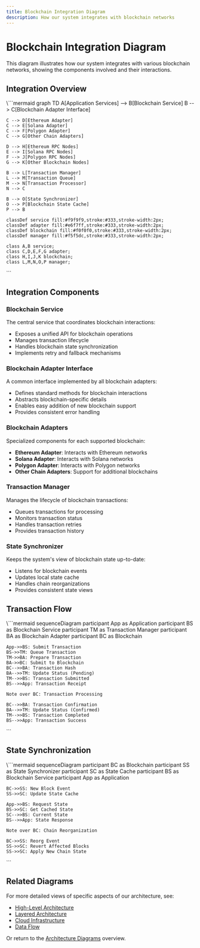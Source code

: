 ```yaml
---
title: Blockchain Integration Diagram
description: How our system integrates with blockchain networks
---
```



# Blockchain Integration Diagram

<ContentBlock>
  This diagram illustrates how our system integrates with various blockchain networks, showing the components involved and their interactions.
</ContentBlock>

<SectionAnchor id="integration-overview" />

## Integration Overview

<DiagramBlock title="Blockchain Integration Architecture">
  \```mermaid
  graph TD
    A[Application Services] --> B[Blockchain Service]
    B --> C[Blockchain Adapter Interface]
    
    C --> D[Ethereum Adapter]
    C --> E[Solana Adapter]
    C --> F[Polygon Adapter]
    C --> G[Other Chain Adapters]
    
    D --> H[Ethereum RPC Nodes]
    E --> I[Solana RPC Nodes]
    F --> J[Polygon RPC Nodes]
    G --> K[Other Blockchain Nodes]
    
    B --> L[Transaction Manager]
    L --> M[Transaction Queue]
    M --> N[Transaction Processor]
    N --> C
    
    B --> O[State Synchronizer]
    O --> P[Blockchain State Cache]
    P --> B
    
    classDef service fill:#f9f9f9,stroke:#333,stroke-width:2px;
    classDef adapter fill:#e6f7ff,stroke:#333,stroke-width:2px;
    classDef blockchain fill:#f0f0f0,stroke:#333,stroke-width:2px;
    classDef manager fill:#f5f5dc,stroke:#333,stroke-width:2px;
    
    class A,B service;
    class C,D,E,F,G adapter;
    class H,I,J,K blockchain;
    class L,M,N,O,P manager;
  \```
</DiagramBlock>

<SectionAnchor id="integration-components" />

## Integration Components

### Blockchain Service

The central service that coordinates blockchain interactions:

- Exposes a unified API for blockchain operations
- Manages transaction lifecycle
- Handles blockchain state synchronization
- Implements retry and fallback mechanisms

### Blockchain Adapter Interface

A common interface implemented by all blockchain adapters:

- Defines standard methods for blockchain interactions
- Abstracts blockchain-specific details
- Enables easy addition of new blockchain support
- Provides consistent error handling

### Blockchain Adapters

Specialized components for each supported blockchain:

- **Ethereum Adapter**: Interacts with Ethereum networks
- **Solana Adapter**: Interacts with Solana networks
- **Polygon Adapter**: Interacts with Polygon networks
- **Other Chain Adapters**: Support for additional blockchains

### Transaction Manager

Manages the lifecycle of blockchain transactions:

- Queues transactions for processing
- Monitors transaction status
- Handles transaction retries
- Provides transaction history

### State Synchronizer

Keeps the system's view of blockchain state up-to-date:

- Listens for blockchain events
- Updates local state cache
- Handles chain reorganizations
- Provides consistent state views

<SectionAnchor id="transaction-flow" />

## Transaction Flow

<DiagramBlock title="Blockchain Transaction Flow">
  \```mermaid
  sequenceDiagram
    participant App as Application
    participant BS as Blockchain Service
    participant TM as Transaction Manager
    participant BA as Blockchain Adapter
    participant BC as Blockchain
    
    App->>BS: Submit Transaction
    BS->>TM: Queue Transaction
    TM->>BA: Prepare Transaction
    BA->>BC: Submit to Blockchain
    BC-->>BA: Transaction Hash
    BA-->>TM: Update Status (Pending)
    TM-->>BS: Transaction Submitted
    BS-->>App: Transaction Receipt
    
    Note over BC: Transaction Processing
    
    BC-->>BA: Transaction Confirmation
    BA-->>TM: Update Status (Confirmed)
    TM-->>BS: Transaction Completed
    BS-->>App: Transaction Success
  \```
</DiagramBlock>

<SectionAnchor id="state-synchronization" />

## State Synchronization

<DiagramBlock title="Blockchain State Synchronization">
  \```mermaid
  sequenceDiagram
    participant BC as Blockchain
    participant SS as State Synchronizer
    participant SC as State Cache
    participant BS as Blockchain Service
    participant App as Application
    
    BC->>SS: New Block Event
    SS->>SC: Update State Cache
    
    App->>BS: Request State
    BS->>SC: Get Cached State
    SC-->>BS: Current State
    BS-->>App: State Response
    
    Note over BC: Chain Reorganization
    
    BC->>SS: Reorg Event
    SS->>SC: Revert Affected Blocks
    SS->>SC: Apply New Chain State
  \```
</DiagramBlock>

<SectionAnchor id="related-diagrams" />

## Related Diagrams

For more detailed views of specific aspects of our architecture, see:

- [High-Level Architecture](/docs/architecture/diagrams/high-level-architecture)
- [Layered Architecture](/docs/architecture/diagrams/layered-architecture)
- [Cloud Infrastructure](/docs/architecture/diagrams/cloud-infrastructure)
- [Data Flow](/docs/architecture/diagrams/data-flow)

Or return to the [Architecture Diagrams](/docs/architecture/diagrams) overview.
